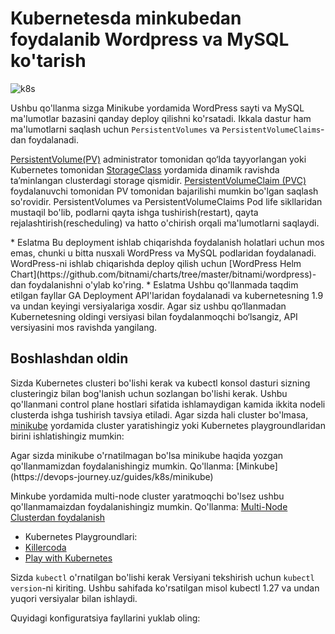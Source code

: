 
# Kubernetesda minkubedan foydalanib Wordpress va MySQL ko'tarish

![k8s](/images/tutorials/k8s/wordpress-k8s/1.png)

Ushbu qo'llanma sizga Minikube yordamida WordPress sayti va MySQL ma'lumotlar bazasini qanday deploy qilishni ko'rsatadi. Ikkala dastur ham ma'lumotlarni saqlash uchun `PersistentVolumes` va `PersistentVolumeClaims`-dan foydalanadi.

[PersistentVolume(PV)](https://kubernetes.io/docs/concepts/storage/persistent-volumes/) administrator tomonidan qo‘lda tayyorlangan yoki Kubernetes tomonidan [StorageClass](https://kubernetes.io/docs/concepts/storage/storage-classes) yordamida dinamik ravishda ta’minlangan clusterdagi storage qismidir. [PersistentVolumeClaim (PVC)](https://kubernetes.io/docs/concepts/storage/persistent-volumes/#persistentvolumeclaims) foydalanuvchi tomonidan PV tomonidan bajarilishi mumkin bo'lgan saqlash so'rovidir. PersistentVolumes va PersistentVolumeClaims Pod life sikllaridan mustaqil bo'lib, podlarni qayta ishga tushirish(restart), qayta rejalashtirish(rescheduling) va hatto o'chirish orqali ma'lumotlarni saqlaydi.

<Callout type="info" emoji="">
* Eslatma
Bu deployment ishlab chiqarishda foydalanish holatlari uchun mos emas, chunki u bitta nusxali WordPress va MySQL podlaridan foydalanadi. WordPress-ni ishlab chiqarishda deploy qilish uchun [WordPress Helm Chart](https://github.com/bitnami/charts/tree/master/bitnami/wordpress)-dan foydalanishni o'ylab ko'ring.
</Callout>

<Callout type="info" emoji="">
* Eslatma
Ushbu qo'llanmada taqdim etilgan fayllar GA Deployment API'laridan foydalanadi va kubernetesning 1.9 va undan keyingi versiyalariga xosdir. Agar siz ushbu qo‘llanmadan Kubernetesning oldingi versiyasi bilan foydalanmoqchi bo‘lsangiz, API versiyasini mos ravishda yangilang.
</Callout>

## Boshlashdan oldin

Sizda Kubernetes clusteri bo'lishi kerak va kubectl konsol dasturi sizning clusteringiz bilan bog'lanish uchun sozlangan bo'lishi kerak. Ushbu qo'llanmani control plane hostlari sifatida ishlamaydigan kamida ikkita nodeli clusterda ishga tushirish tavsiya etiladi. Agar sizda hali cluster bo'lmasa, [minikube](https://minikube.sigs.k8s.io/docs/tutorials/multi_node/) yordamida cluster yaratishingiz yoki Kubernetes playgroundlaridan birini ishlatishingiz mumkin:

<Callout type="info" emoji="">
Agar sizda minikube o'rnatilmagan bo'lsa minikube haqida yozgan qo'llanmamizdan foydalanishingiz mumkin. Qo'llanma: [Minkube](https://devops-journey.uz/guides/k8s/minikube)

Minkube yordamida multi-node cluster yaratmoqchi bo'lsez ushbu qo'llanmamaizdan foydalanishingiz mumkin. Qo'llanma: [Multi-Node Clusterdan foydalanish](https://devops-journey.uz/guides/k8s/minikube-multi-node) 
</Callout>

* Kubernetes Playgroundlari:
* [Killercoda](https://killercoda.com/playgrounds/scenario/kubernetes)
* [Play with Kubernetes](https://labs.play-with-k8s.com/)


Sizda `kubectl` o'rnatilgan bo'lishi kerak
Versiyani tekshirish uchun `kubectl version`-ni kiriting.
Ushbu sahifada ko'rsatilgan misol kubectl 1.27 va undan yuqori versiyalar bilan ishlaydi.

Quyidagi konfiguratsiya fayllarini yuklab oling: